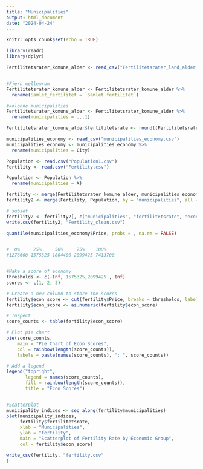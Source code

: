```yaml
---
title: "Municipalities"
output: html_document
date: "2024-04-24"
---
```


```r
knitr::opts_chunk$set(echo = TRUE)
```

```r
library(readr)
library(dplyr)
```


```r
Fertilitetsrater_komune_alder <- read_csv("Fertilitetsrater_land_alder.csv")


#Fjern mellemrum
Fertilitetsrater_komune_alder <- Fertilitetsrater_komune_alder %>%
  rename(Samlet_fertilitet = `Samlet fertilitet`)

#kolonne municipalities
Fertilitetsrater_komune_alder <- Fertilitetsrater_komune_alder %>%
  rename(municipalities = ...1)

```


```r
Fertilitetsrater_komune_alder$fertilitetsrate <- round((Fertilitetsrater_komune_alder$Samlet_fertilitet / 1000), 1)
```

```r
municipalities_economy <- read_csv("municipalities_economy.csv")
municipalities_economy <- municipalities_economy %>%
  rename(municipalities = City)

Population <- read.csv("Population1.csv")
Fertility <- read.csv("Fertility.csv")

Population <- Population %>%
  rename(municipalities = X)

fertility <- merge(Fertilitetsrater_komune_alder, municipalities_economy, by = "municipalities", all = FALSE)
fertility2 <- merge(Fertility, Population, by = "municipalities", all = FALSE)

# subset
fertility2 <- fertility2[, c("municipalities", "fertilitetsrate", "econ_score", "Percent")]
write.csv(fertility2, "Fertility_clean.csv")
```

```r
quantile(municipalities_economy$Price, probs = , na.rm = FALSE)


#  0%     25%     50%     75%    100% 
#1276600 1575325 1804400 2099425 7413700 


#Make a score of economy
thresholds <- c(-Inf, 1575325,2099425 , Inf)
scores <- c(1, 2, 3)

# Create a new column to store the scores
fertility$econ_score <- cut(fertility$Price, breaks = thresholds, labels = scores)
fertility$econ_score <- as.numeric(fertility$econ_score)

# Inspect
score_counts <- table(fertility$econ_score)

# Plot pie chart
pie(score_counts, 
    main = "Pie Chart of Econ Scores",
    col = rainbow(length(score_counts)),
    labels = paste(names(score_counts), ": ", score_counts))

# Add a legend
legend("topright", 
       legend = names(score_counts), 
       fill = rainbow(length(score_counts)),
       title = "Econ Scores")


#Scatterplot
municipality_indices <- seq_along(fertility$municipalities)
plot(municipality_indices, 
     fertility$fertilitetsrate,
     xlab = "Municipalities",
     ylab = "fertility",
     main = "Scatterplot of Fertility Rate by Economic Group",
     col = fertility$econ_score)
```

```r
write_csv(fertility, "fertility.csv"
)
```



